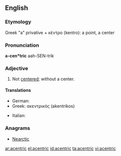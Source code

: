 ==English==

===Etymology===
Greek "a" privative + κέντρο (kentro): a point, a center

===Pronunciation===
'''a-cen*tric'''
aah-SEN-trik

===Adjective===
{{head|en|adjective}}

# Not [[center]]ed; without a center.

====Translations====
{{trans-top|without a center}}
* German: {{t+|de|azentrisch}}
* Greek: ακεντρικός (akentrikos)
{{trans-mid}}
* Italian: {{t|it|acentrico}}
{{trans-bottom}}

===Anagrams===
* [[Nearctic#English|Nearctic]]

[[ar:acentric]]
[[el:acentric]]
[[id:acentric]]
[[ta:acentric]]
[[vi:acentric]]